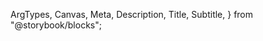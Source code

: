   ArgTypes,
  Canvas,
  Meta,
  Description,
  Title,
  Subtitle,
} from "@storybook/blocks";


<Meta of={CoachmarkStories} title="Docs" />

<Title of={CoachmarkStories} />
<Subtitle of={CoachmarkStories} />
<ComponentDetails />

<Description of={CoachmarkStories} />

## Standard

<Canvas of={CoachmarkStories.Default} />

## With media

<Canvas of={CoachmarkStories.WithMedia} />

## Properties

The component accepts the following inputs (properties):

<ArgTypes />

## Tagged releases

<TaggedReleases />
